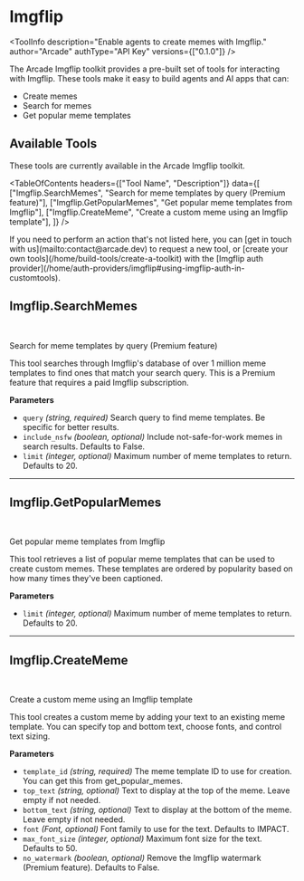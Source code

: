 # Imgflip


<ToolInfo
  description="Enable agents to create memes with Imgflip."
  author="Arcade"
  authType="API Key"
  versions={["0.1.0"]}
/>

<Badges repo="arcadeai/arcade_imgflip" />

The Arcade Imgflip toolkit provides a pre-built set of tools for interacting with Imgflip. These tools make it easy to build agents and AI apps that can:

- Create memes
- Search for memes
- Get popular meme templates

## Available Tools

These tools are currently available in the Arcade Imgflip toolkit.

<TableOfContents
  headers={["Tool Name", "Description"]}
  data={[
    ["Imgflip.SearchMemes", "Search for meme templates by query (Premium feature)"],
    ["Imgflip.GetPopularMemes", "Get popular meme templates from Imgflip"],
    ["Imgflip.CreateMeme", "Create a custom meme using an Imgflip template"],
  ]}
/>

<Tip>
  If you need to perform an action that's not listed here, you can [get in touch
  with us](mailto:contact@arcade.dev) to request a new tool, or [create your
  own tools](/home/build-tools/create-a-toolkit) with the [Imgflip auth
  provider](/home/auth-providers/imgflip#using-imgflip-auth-in-customtools).
</Tip>

## Imgflip.SearchMemes

<br />
<TabbedCodeBlock
  tabs={[
    {
      label: "Call the Tool with User Authorization",
      content: {
        Python: [
          "/examples/integrations/toolkits/imgflip/search_memes_example_call_tool.py",
        ],
        JavaScript: [
          "/examples/integrations/toolkits/imgflip/search_memes_example_call_tool.js",
        ],
      },
    }
  ]}
/>

Search for meme templates by query (Premium feature)

This tool searches through Imgflip's database of over 1 million meme templates
to find ones that match your search query. This is a Premium feature that
requires a paid Imgflip subscription.

**Parameters**

- `query` _(string, required)_ Search query to find meme templates. Be specific for better results.
- `include_nsfw` _(boolean, optional)_ Include not-safe-for-work memes in search results. Defaults to False.
- `limit` _(integer, optional)_ Maximum number of meme templates to return. Defaults to 20.

---

## Imgflip.GetPopularMemes

<br />
<TabbedCodeBlock
  tabs={[
    {
      label: "Call the Tool with User Authorization",
      content: {
        Python: [
          "/examples/integrations/toolkits/imgflip/get_popular_memes_example_call_tool.py",
        ],
        JavaScript: [
          "/examples/integrations/toolkits/imgflip/get_popular_memes_example_call_tool.js",
        ],
      },
    }
  ]}
/>

Get popular meme templates from Imgflip

This tool retrieves a list of popular meme templates that can be used
to create custom memes. These templates are ordered by popularity
based on how many times they've been captioned.

**Parameters**

- `limit` _(integer, optional)_ Maximum number of meme templates to return. Defaults to 20.

---

## Imgflip.CreateMeme

<br />
<TabbedCodeBlock
  tabs={[
    {
      label: "Call the Tool with User Authorization",
      content: {
        Python: [
          "/examples/integrations/toolkits/imgflip/create_meme_example_call_tool.py",
        ],
        JavaScript: [
          "/examples/integrations/toolkits/imgflip/create_meme_example_call_tool.js",
        ],
      },
    }
  ]}
/>

Create a custom meme using an Imgflip template

This tool creates a custom meme by adding your text to an existing
meme template. You can specify top and bottom text, choose fonts,
and control text sizing.

**Parameters**

- `template_id` _(string, required)_ The meme template ID to use for creation. You can get this from get_popular_memes.
- `top_text` _(string, optional)_ Text to display at the top of the meme. Leave empty if not needed.
- `bottom_text` _(string, optional)_ Text to display at the bottom of the meme. Leave empty if not needed.
- `font` _(Font, optional)_ Font family to use for the text. Defaults to IMPACT.
- `max_font_size` _(integer, optional)_ Maximum font size for the text. Defaults to 50.
- `no_watermark` _(boolean, optional)_ Remove the Imgflip watermark (Premium feature). Defaults to False.

<ToolFooter pipPackageName="arcade_imgflip" />
